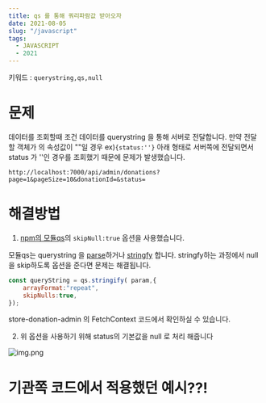 ```yaml
---
title: qs 를 통해 쿼리파람값 받아오자
date: 2021-08-05
slug: "/javascript"
tags:
  - JAVASCRIPT
  - 2021
---
```



키워드 : `querystring,qs,null`

# 문제

데이터를 조회할때 조건 데이터를 querystring 을 통해 서버로 전달합니다.
만약 전달할 객체가 의 속성값이 ""일 경우
ex)`{status:''}`
아래 형태로 서버쪽에 전달되면서 status 가 ''인 경우를 조회했기 때문에 문제가 발생했습니다.

```
http://localhost:7000/api/admin/donations?page=1&pageSize=10&donationId=&status=
```

# 해결방법

1. [npm의 모듈qs](https://www.npmjs.com/package/qs)의 `skipNull:true` 옵션을 사용했습니다.

모듈qs는 querystring 을 [parse](https://developer.mozilla.org/ko/docs/Web/JavaScript/Reference/Global_Objects/JSON/parse)하거나 [stringfy](https://developer.mozilla.org/ko/docs/Web/JavaScript/Reference/Global_Objects/JSON/stringify) 합니다.
stringfy하는 과정에서 null을 skip하도록 옵션을 준다면 문제는 해결됩니다.

```javascript
const queryString = qs.stringify( param,{
    arrayFormat:"repeat",
    skipNulls:true,
});
```

store-donation-admin 의 FetchContext 코드에서 확인하실 수 있습니다.


2. 위 옵션을 사용하기 위해 status의 기본값을 null 로 처리 해줍니다

![img.png](./qs.png)


# 기관쪽 코드에서 적용했던 예시??!